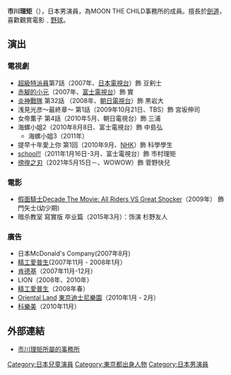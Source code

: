 {{藝人
| 類型 = 男演員
| 圖片 =
| 國籍 = [[日本|日本]]
| 出生日期 = {{birth_date_and _age|1999|1|24}}
| 出生地點 = 日本[[東京都|東京都]]
| 出道日期 = 2007年-
| 經紀公司 = [[MOON_THE_CHILD|MOON THE CHILD]]
| 官方網站 = {{Official|http://www.moon-the-child.com/profile/ichikawa_riku.html}}
}}
'''市川理矩'''（{{bd|1999年|1月24日}}），日本男演員，為MOON THE CHILD事務所的成員。擅長於[[劍道|劍道]]，喜歡觀賞電影﹑[[野球|野球]]。

==演出==
===電視劇===
* [[超級特派員|超級特派員]]第7話（2007年、[[日本電視台|日本電視台]]）飾 豆剣士
* [[赤腳的小元|赤腳的小元]]（2007年、[[富士電視台|富士電視台]]）飾 實
* [[炎神戰隊|炎神戰隊]] 第32話 （2008年、[[朝日電視台|朝日電視台]]）飾 黒岩大
* 浅見光彦〜最終章〜 第1話（2009年10月21日、TBS）飾 宮坂伸司
* 女帝薫子 第4話（2010年5月、朝日電視台）飾 三浦
* 海螺小姐2（2010年8月8日、富士電視台）飾 中島弘
** 海螺小姐3（2011年）
* 提早十年愛上你 第1回（2010年9月、[[日本放送協会|NHK]]）飾 科學學生
* [[school!!|school!!]]（2011年1月16日-3月、富士電視台）飾 市村理矩
* [[徬徨之刃|徬徨之刃]]（2021年5月15日－、WOWOW）飾 菅野快兒

===電影===
* [[假面騎士Decade_The_Movie:_All_Riders_VS_Great_Shocker|假面騎士Decade The Movie: All Riders VS Great Shocker]]（2009年） 飾 門矢士(幼少期)
*暗杀教室 寫實版 卒业篇（2015年3月）：饰演 杉野友人

===廣告===
* 日本McDonald's Company(2007年8月)
* [[精工愛普生|精工愛普生]](2007年11月 - 2008年1月）
* [[肯德基|肯德基]]（2007年11月-12月）
* LION（2008年、2010年）
* [[精工愛普生|精工愛普生]]（2008年春）
* [[Oriental_Land|Oriental Land]] [[東京迪士尼樂園|東京迪士尼樂園]]（2010年1月 - 2月）
* [[科樂美|科樂美]]（2010年11月）

==外部連結==
* [https://web.archive.org/web/20150312110642/http://www.moon-the-child.com/profile/ichikawa_riku.html 市川理矩所屬的事務所]

{{DEFAULTSORT:Ichikawa riku}}
[[Category:日本兒童演員|Category:日本兒童演員]]
[[Category:東京都出身人物|Category:東京都出身人物]]
[[Category:日本男演員|Category:日本男演員]]